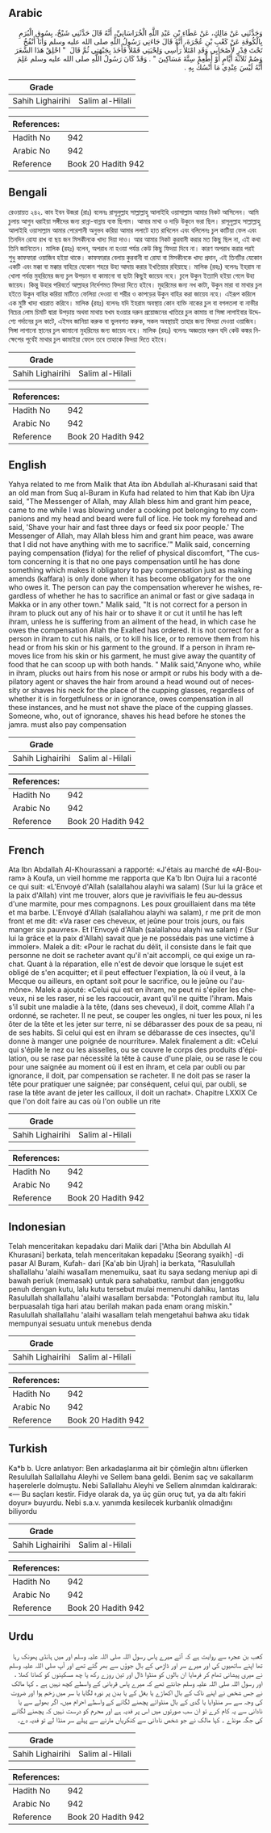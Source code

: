 ## Arabic


<div dir="rtl" lang="ar" style={{fontSize:'larger',backgroundColor:'#f8f9fa',padding:20}}>
وَحَدَّثَنِي عَنْ مَالِكٍ، عَنْ عَطَاءِ بْنِ عَبْدِ اللَّهِ الْخُرَاسَانِيِّ، أَنَّهُ قَالَ حَدَّثَنِي شَيْخٌ، بِسُوقِ الْبُرَمِ بِالْكُوفَةِ عَنْ كَعْبِ بْنِ عُجْرَةَ، أَنَّهُ قَالَ جَاءَنِي رَسُولُ اللَّهِ صلى الله عليه وسلم وَأَنَا أَنْفُخُ تَحْتَ قِدْرٍ لأَصْحَابِي وَقَدِ امْتَلأَ رَأْسِي وَلِحْيَتِي قَمْلاً فَأَخَذَ بِجَبْهَتِي ثُمَّ قَالَ ‏ "‏ احْلِقْ هَذَا الشَّعَرَ وَصُمْ ثَلاَثَةَ أَيَّامٍ أَوْ أَطْعِمْ سِتَّةَ مَسَاكِينَ ‏"‏ ‏.‏ وَقَدْ كَانَ رَسُولُ اللَّهِ صلى الله عليه وسلم عَلِمَ أَنَّهُ لَيْسَ عِنْدِي مَا أَنْسُكُ بِهِ ‏.‏
</div>
<div style={{backgroundColor:'#f8f9fa',padding:20, marginBottom: 10}}><table> <thead> <tr> <th>Grade</th> <th></th> </tr> </thead> <tbody> <tr><td>Sahih Lighairihi</td><td>Salim al-Hilali</td></tr></tbody></table><table> <thead> <tr> <th>References:</th> <th></th> </tr> </thead> <tbody><tr><td>Hadith No</td><td>942</td></tr><tr><td>Arabic No</td><td>942</td></tr><tr><td>Reference</td><td>Book 20 Hadith 942</td></tr></tbody></table></div>

## Bengali


<div dir="ltr" lang="bn" style={{fontSize:'larger',backgroundColor:'#f8f9fa',padding:20}}>
রেওয়ায়ত ২৪২. কাব ইবন উজরা (রাঃ) বলেনঃ রাসূলুল্লাহ সাল্লাল্লাহু আলাইহি ওয়াসাল্লাম আমার নিকট আসিলেন। আমি চুলায় আগুন ধরাইয়া সঙ্গীদের জন্য রান্না-বান্নায় ব্যস্ত ছিলাম। আমার মাথা ও দাড়ি উকুনে ভরা ছিল। রাসূলুল্লাহ সাল্লাল্লাহু আলাইহি ওয়াসাল্লাম আমার পেরেশানী অনুভব করিয়া আমার ললাটে হাত রাখিলেন এবং বলিলেনঃ চুল কাটিয়া ফেল এবং তিনদিন রোযা রাখ বা ছয় জন মিসকীনকে খাদ্য দিয়া দাও। আর আমার নিকট কুরবানী করার মত কিছু ছিল না, এই কথা তিনি জানিতেন। মালিক (রহঃ) বলেন, অপরাধ না হওয়া পর্যন্ত কেউ কিছু ফিদয়া দিবে না। কারণ অপরাধ করার পরই শুধু কাফফারা ওয়াজিব হইয়া থাকে। কাফফারার বেলায় কুরবানী বা রোযা বা মিসকীনকে খাদ্য প্রদান, এই তিনটির যেকোন একটি এবং মক্কা বা মক্কার বাহিরে যেকোন শহরে উহা আদায় করার ইখতিয়ার রহিয়াছে। মালিক (রহঃ) বলেনঃ ইহরাম না খোলা পর্যন্ত মুহরিমের জন্য চুল উপড়ান বা কামানো বা ছাটা কিছুই জায়েয নহে। চুলে উকুন ইত্যাদি হইয়া গেলে উহা জায়েয। কিন্তু উহার পরিবর্তে আল্লাহর নির্দেশমত ফিদয়া দিতে হইবে। মুহরিমের জন্য নখ কাটা, উকুন মারা বা মাথার চুল হইতে উকুন বাহির করিয়া মাটিতে ফেলিয়া দেওয়া বা শরীর ও কাপড়ের উকুন বাহির করা জায়েয নহে। এইরূপ করিলে এক মুষ্টি খাদ্য খয়রাত করিবে। মালিক (রহঃ) বলেনঃ যদি ইহরাম অবস্থায় কোন ব্যক্তি নাকের চুল বা বগলতলা বা নাভীর নিচের লোম চিমটি দ্বারা উপড়ায় অথবা মাথায় যখম হওয়ার দরুন প্রয়োজনের খাতিরে চুল কামায় বা সিঙ্গা লাগাইবার উদ্দেশ্যে গর্দানের চুল কাটে, এইসব জানিয়া করুক বা ভুলবশত করুক, সকল অবস্থায়ই তাহার জন্য ফিদয়া দেওয়া ওয়াজিব। সিঙ্গা লাগানো স্থানের চুল কামানো মুহরিমের জন্য জায়েয নহে। মালিক (রহঃ) বলেনঃ অজ্ঞতার দরুন যদি কেউ কঙ্কর নিক্ষেপের পূর্বেই মাথার চুল কামাইয়া ফেলে তবে তাহাকে ফিদয়া দিতে হইবে।
</div>
<div style={{backgroundColor:'#f8f9fa',padding:20, marginBottom: 10}}><table> <thead> <tr> <th>Grade</th> <th></th> </tr> </thead> <tbody> <tr><td>Sahih Lighairihi</td><td>Salim al-Hilali</td></tr></tbody></table><table> <thead> <tr> <th>References:</th> <th></th> </tr> </thead> <tbody><tr><td>Hadith No</td><td>942</td></tr><tr><td>Arabic No</td><td>942</td></tr><tr><td>Reference</td><td>Book 20 Hadith 942</td></tr></tbody></table></div>

## English


<div dir="ltr" lang="en" style={{fontSize:'larger',backgroundColor:'#f8f9fa',padding:20}}>
Yahya related to me from Malik that Ata ibn Abdullah al-Khurasani said that an old man from Suq al-Buram in Kufa had related to him that Kab ibn Ujra said, "The Messenger of Allah, may Allah bless him and grant him peace, came to me while I was blowing under a cooking pot belonging to my companions and my head and beard were full of lice. He took my forehead and said, 'Shave your hair and fast three days or feed six poor people.' The Messenger of Allah, may Allah bless him and grant him peace, was aware that I did not have anything with me to sacrifice.'" Malik said, concerning paying compensation (fidya) for the relief of physical discomfort, "The custom concerning it is that no one pays compensation until he has done something which makes it obligatory to pay compensation just as making amends (kaffara) is only done when it has become obligatory for the one who owes it. The person can pay the compensation wherever he wishes, regardless of whether he has to sacrifice an animal or fast or give sadaqa in Makka or in any other town." Malik said, "It is not correct for a person in ihram to pluck out any of his hair or to shave it or cut it until he has left ihram, unless he is suffering from an ailment of the head, in which case he owes the compensation Allah the Exalted has ordered. It is not correct for a person in ihram to cut his nails, or to kill his lice, or to remove them from his head or from his skin or his garment to the ground. If a person in ihram removes lice from his skin or his garment, he must give away the quantity of food that he can scoop up with both hands. " Malik said,"Anyone who, while in ihram, plucks out hairs from his nose or armpit or rubs his body with a depilatory agent or shaves the hair from around a head wound out of necessity or shaves his neck for the place of the cupping glasses, regardless of whether it is in forgetfulness or in ignorance, owes compensation in all these instances, and he must not shave the place of the cupping glasses. Someone, who, out of ignorance, shaves his head before he stones the jamra. must also pay compensation
</div>
<div style={{backgroundColor:'#f8f9fa',padding:20, marginBottom: 10}}><table> <thead> <tr> <th>Grade</th> <th></th> </tr> </thead> <tbody> <tr><td>Sahih Lighairihi</td><td>Salim al-Hilali</td></tr></tbody></table><table> <thead> <tr> <th>References:</th> <th></th> </tr> </thead> <tbody><tr><td>Hadith No</td><td>942</td></tr><tr><td>Arabic No</td><td>942</td></tr><tr><td>Reference</td><td>Book 20 Hadith 942</td></tr></tbody></table></div>

## French


<div dir="ltr" lang="fr" style={{fontSize:'larger',backgroundColor:'#f8f9fa',padding:20}}>
Ata Ibn Abdallah Al-Khourassani a rapporté: «J'étais au marché de «Al-Bouram» à Koufa, un vieil homme me rapporta que Ka'b Ibn Oujra lui a raconté ce qui suit: «L'Envoyé d'Allah (salallahou alayhi wa salam) (Sur lui la grâce et la paix d'Allah) vint me trouver, alors que je ravivifiais le feu au-dessus d'une marmite, pour mes compagnons. Les poux grouillaient dans ma tête et ma barbe. L'Envoyé d'Allah (salallahou alayhi wa salam), r me prit de mon front et me dit: «Va raser ces cheveux, et jeûne pour trois jours, ou fais manger six pauvres». Et l'Envoyé d'Allah (salallahou alayhi wa salam) r (Sur lui la grâce et la paix d'Allah) savait que je ne possédais pas une victime à immoler». Malek a dit: «Pour le rachat du délit, il consiste dans le fait que personne ne doit se racheter avant qu'il n'ait accompli, ce qui exige un rachat. Quant à la réparation, elle n'est de devoir que lorsque le sujet est obligé de s'en acquitter; et il peut effectuer l'expiation, là où il veut, à la Mecque ou ailleurs, en optant soit pour le sacrifice, ou le jeûne ou l'aumône». Malek a ajouté: «Celui qui est en ihram, ne peut ni s'épiler les cheveux, ni se les raser, ni se les raccoucir, avant qu'il ne quitte l'ihram. Mais s'il subit une maladie à la tête, (dans ses cheveux), il doit, comme Allah l'a ordonné, se racheter. Il ne peut, se couper les ongles, ni tuer les poux, ni les ôter de la tête et les jeter sur terre, ni se débarasser des poux de sa peau, ni de ses habits. Si celui qui est en ihram se débarasse de ces insectes, qu'il donne à manger une poignée de nourriture». Malek finalement a dit: «Celui qui s'épile le nez ou les aisselles, ou se couvre le corps des produits d'épilation, ou se rase par nécessité la tête à cause d'une plaie, ou se rase le cou pour une saignée au moment où il est en ihram, et cela par oubli ou par ignorance, il doit, par compensation se racheter. Il ne doit pas se raser la tête pour pratiquer une saignée; par conséquent, celui qui, par oubli, se rase la tête avant de jeter les cailloux, il doit un rachat». Chapitre LXXIX Ce que l'on doit faire au cas où l'on oublie un rite
</div>
<div style={{backgroundColor:'#f8f9fa',padding:20, marginBottom: 10}}><table> <thead> <tr> <th>Grade</th> <th></th> </tr> </thead> <tbody> <tr><td>Sahih Lighairihi</td><td>Salim al-Hilali</td></tr></tbody></table><table> <thead> <tr> <th>References:</th> <th></th> </tr> </thead> <tbody><tr><td>Hadith No</td><td>942</td></tr><tr><td>Arabic No</td><td>942</td></tr><tr><td>Reference</td><td>Book 20 Hadith 942</td></tr></tbody></table></div>

## Indonesian


<div dir="ltr" lang="id" style={{fontSize:'larger',backgroundColor:'#f8f9fa',padding:20}}>
Telah menceritakan kepadaku dari Malik dari ['Atha bin Abdullah Al Khurasani] berkata, telah menceritakan kepadaku [Seorang syaikh] -di pasar Al Buram, Kufah- dari [Ka'ab bin Ujrah] ia berkata, "Rasulullah shallallahu 'alaihi wasallam menemuiku, saat itu saya sedang meniup api di bawah periuk (memasak) untuk para sahabatku, rambut dan jenggotku penuh dengan kutu, lalu kutu tersebut mulai memenuhi dahiku, lantas Rasulullah shallallahu 'alaihi wasallam bersabda: "Potonglah rambut itu, lalu berpuasalah tiga hari atau berilah makan pada enam orang miskin." Rasulullah shallallahu 'alaihi wasallam telah mengetahui bahwa aku tidak mempunyai sesuatu untuk menebus denda
</div>
<div style={{backgroundColor:'#f8f9fa',padding:20, marginBottom: 10}}><table> <thead> <tr> <th>Grade</th> <th></th> </tr> </thead> <tbody> <tr><td>Sahih Lighairihi</td><td>Salim al-Hilali</td></tr></tbody></table><table> <thead> <tr> <th>References:</th> <th></th> </tr> </thead> <tbody><tr><td>Hadith No</td><td>942</td></tr><tr><td>Arabic No</td><td>942</td></tr><tr><td>Reference</td><td>Book 20 Hadith 942</td></tr></tbody></table></div>

## Turkish


<div dir="ltr" lang="tr" style={{fontSize:'larger',backgroundColor:'#f8f9fa',padding:20}}>
Ka*b b. Ucre anlatıyor: Ben arkadaşlarıma ait bir çömleğin altını üflerken Resulullah Sallallahu Aleyhi ve Sellem bana geldi. Benim saç ve sakallarım haşerelerle dolmuştu. Nebi Sallallahu Aleyhi ve Sellem alnımdan kaldırarak: «— Bu saçları kestir. Fidye olarak da, ya üç gün oruç tut, ya da altı fakiri doyur» buyurdu. Nebi s.a.v. yanımda kesilecek kurbanlık olmadığını biliyordu
</div>
<div style={{backgroundColor:'#f8f9fa',padding:20, marginBottom: 10}}><table> <thead> <tr> <th>Grade</th> <th></th> </tr> </thead> <tbody> <tr><td>Sahih Lighairihi</td><td>Salim al-Hilali</td></tr></tbody></table><table> <thead> <tr> <th>References:</th> <th></th> </tr> </thead> <tbody><tr><td>Hadith No</td><td>942</td></tr><tr><td>Arabic No</td><td>942</td></tr><tr><td>Reference</td><td>Book 20 Hadith 942</td></tr></tbody></table></div>

## Urdu


<div dir="rtl" lang="ur" style={{fontSize:'larger',backgroundColor:'#f8f9fa',padding:20}}>
کعب بن عجرہ سے روایت ہے کہ آئے میرے پاس رسول اللہ صلی اللہ علیہ وسلم اور میں ہانڈی پھونک رہا تھا اپنے ساتھیوں کی اور میرے سر اور ڈاڑھی کے بال جوؤں سے بھر گئے تھے اور آپ صلی اللہ علیہ وسلم نے میری پیشانی تھام کر فرمایا ان بالوں کو منڈوا ڈال اور تین روزے رکھ یا چھ مسکینوں کو کھانا کھلا ، اور رسول اللہ صلی اللہ علیہ وسلم جانتے تھے کہ میرے پاس قربانی کے واسطے کچھ نہیں ہے ۔ کہا مالک نے جس شخص نے اپنے ناک کے بال اکھاڑے یا بغل کے یا بدن پر نورہ لگایا یا سر میں زخم ہوا اور ضروت کی وجہ سے سر منڈوایا یا گدی کے بال منڈوائے پچھنے لگانے کے واسطے احرام میں، اگر بھولے سے یا نادانی سے یہ کام کرے تو ان سب صورتوں میں اس پر فدیہ ہے اور محرم کو درست نہیں کہ پچھنے لگانے کی جگہ مونڈے ۔ کہا مالک نے جو شخص نادانی سے کنکریاں مارنے سے پہلے سر منڈا لے تو فدیہ دے۔
</div>
<div style={{backgroundColor:'#f8f9fa',padding:20, marginBottom: 10}}><table> <thead> <tr> <th>Grade</th> <th></th> </tr> </thead> <tbody> <tr><td>Sahih Lighairihi</td><td>Salim al-Hilali</td></tr></tbody></table><table> <thead> <tr> <th>References:</th> <th></th> </tr> </thead> <tbody><tr><td>Hadith No</td><td>942</td></tr><tr><td>Arabic No</td><td>942</td></tr><tr><td>Reference</td><td>Book 20 Hadith 942</td></tr></tbody></table></div>